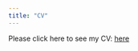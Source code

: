 ```yaml
---
title: "CV"
---
```


Please click here to see my CV: [here](https://www.dropbox.com/scl/fi/rwkt875qoh20cbdhw2axw/TANNGUYEN_CV.pdf?rlkey=k2qduxr38xhgb9rf85uf48iz9&dl=0)